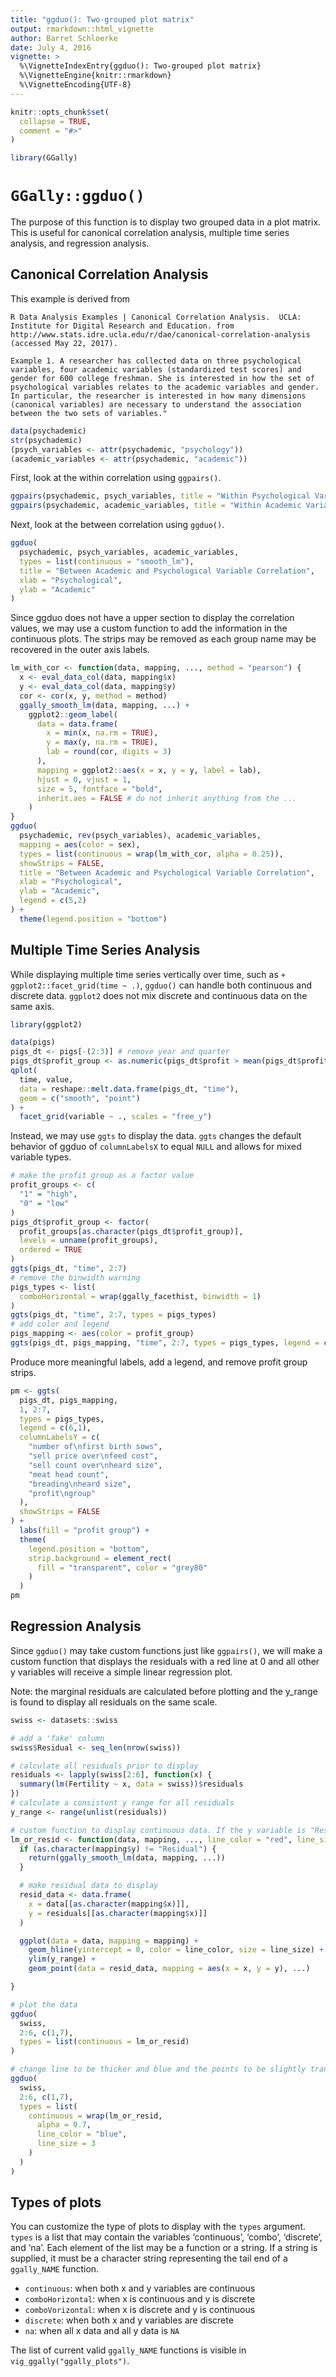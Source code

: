 ```yaml
---
title: "ggduo(): Two-grouped plot matrix"
output: rmarkdown::html_vignette
author: Barret Schloerke
date: July 4, 2016
vignette: >
  %\VignetteIndexEntry{ggduo(): Two-grouped plot matrix}
  %\VignetteEngine{knitr::rmarkdown}
  %\VignetteEncoding{UTF-8}
---
```


```r
knitr::opts_chunk$set(
  collapse = TRUE,
  comment = "#>"
)
```

```r
library(GGally)
```

# `GGally::ggduo()`


The purpose of this function is to display two grouped data in a plot matrix.  This is useful for canonical correlation analysis, multiple time series analysis, and regression analysis.

## Canonical Correlation Analysis

This example is derived from

``
R Data Analysis Examples | Canonical Correlation Analysis.  UCLA: Institute for Digital Research and Education. from http://www.stats.idre.ucla.edu/r/dae/canonical-correlation-analysis (accessed May 22, 2017).
``

``
Example 1. A researcher has collected data on three psychological variables, four academic variables (standardized test scores) and gender for 600 college freshman. She is interested in how the set of psychological variables relates to the academic variables and gender. In particular, the researcher is interested in how many dimensions (canonical variables) are necessary to understand the association between the two sets of variables."
``

```r
data(psychademic)
str(psychademic)
(psych_variables <- attr(psychademic, "psychology"))
(academic_variables <- attr(psychademic, "academic"))

```

First, look at the within correlation using `ggpairs()`.

```r
ggpairs(psychademic, psych_variables, title = "Within Psychological Variables")
ggpairs(psychademic, academic_variables, title = "Within Academic Variables")
```

Next, look at the between correlation using `ggduo()`.

```r
ggduo(
  psychademic, psych_variables, academic_variables,
  types = list(continuous = "smooth_lm"),
  title = "Between Academic and Psychological Variable Correlation",
  xlab = "Psychological",
  ylab = "Academic"
)
```

Since ggduo does not have a upper section to display the correlation values, we may use a custom function to add the information in the continuous plots.  The strips may be removed as each group name may be recovered in the outer axis labels.

```r
lm_with_cor <- function(data, mapping, ..., method = "pearson") {
  x <- eval_data_col(data, mapping$x)
  y <- eval_data_col(data, mapping$y)
  cor <- cor(x, y, method = method)
  ggally_smooth_lm(data, mapping, ...) +
    ggplot2::geom_label(
      data = data.frame(
        x = min(x, na.rm = TRUE),
        y = max(y, na.rm = TRUE),
        lab = round(cor, digits = 3)
      ),
      mapping = ggplot2::aes(x = x, y = y, label = lab),
      hjust = 0, vjust = 1,
      size = 5, fontface = "bold",
      inherit.aes = FALSE # do not inherit anything from the ...
    )
}
ggduo(
  psychademic, rev(psych_variables), academic_variables,
  mapping = aes(color = sex),
  types = list(continuous = wrap(lm_with_cor, alpha = 0.25)),
  showStrips = FALSE,
  title = "Between Academic and Psychological Variable Correlation",
  xlab = "Psychological",
  ylab = "Academic",
  legend = c(5,2)
) +
  theme(legend.position = "bottom")
```


## Multiple Time Series Analysis

While displaying multiple time series vertically over time, such as `+ ggplot2::facet_grid(time ~ .)`, `ggduo()` can handle both continuous and discrete data.  `ggplot2` does not mix discrete and continuous data on the same axis.


```r
library(ggplot2)

data(pigs)
pigs_dt <- pigs[-(2:3)] # remove year and quarter
pigs_dt$profit_group <- as.numeric(pigs_dt$profit > mean(pigs_dt$profit))
qplot(
  time, value,
  data = reshape::melt.data.frame(pigs_dt, "time"),
  geom = c("smooth", "point")
) +
  facet_grid(variable ~ ., scales = "free_y")
```

Instead, we may use `ggts` to display the data.  `ggts` changes the default behavior of ggduo of `columnLabelsX` to equal `NULL` and allows for mixed variable types.

```r
# make the profit group as a factor value
profit_groups <- c(
  "1" = "high",
  "0" = "low"
)
pigs_dt$profit_group <- factor(
  profit_groups[as.character(pigs_dt$profit_group)],
  levels = unname(profit_groups),
  ordered = TRUE
)
ggts(pigs_dt, "time", 2:7)
# remove the binwidth warning
pigs_types <- list(
  comboHorizontal = wrap(ggally_facethist, binwidth = 1)
)
ggts(pigs_dt, "time", 2:7, types = pigs_types)
# add color and legend
pigs_mapping <- aes(color = profit_group)
ggts(pigs_dt, pigs_mapping, "time", 2:7, types = pigs_types, legend = c(6,1))
```

Produce more meaningful labels, add a legend, and remove profit group strips.

```r
pm <- ggts(
  pigs_dt, pigs_mapping,
  1, 2:7,
  types = pigs_types,
  legend = c(6,1),
  columnLabelsY = c(
    "number of\nfirst birth sows",
    "sell price over\nfeed cost",
    "sell count over\nheard size",
    "meat head count",
    "breading\nheard size",
    "profit\ngroup"
  ),
  showStrips = FALSE
) +
  labs(fill = "profit group") +
  theme(
    legend.position = "bottom",
    strip.background = element_rect(
      fill = "transparent", color = "grey80"
    )
  )
pm
```


## Regression Analysis

Since `ggduo()` may take custom functions just like `ggpairs()`, we will make a custom function that displays the residuals with a red line at 0 and all other y variables will receive a simple linear regression plot.

Note: the marginal residuals are calculated before plotting and the y_range is found to display all residuals on the same scale.

```r
swiss <- datasets::swiss

# add a 'fake' column
swiss$Residual <- seq_len(nrow(swiss))

# calculate all residuals prior to display
residuals <- lapply(swiss[2:6], function(x) {
  summary(lm(Fertility ~ x, data = swiss))$residuals
})
# calculate a consistent y range for all residuals
y_range <- range(unlist(residuals))

# custom function to display continuous data. If the y variable is "Residual", do custom work.
lm_or_resid <- function(data, mapping, ..., line_color = "red", line_size = 1) {
  if (as.character(mapping$y) != "Residual") {
    return(ggally_smooth_lm(data, mapping, ...))
  }

  # make residual data to display
  resid_data <- data.frame(
    x = data[[as.character(mapping$x)]],
    y = residuals[[as.character(mapping$x)]]
  )

  ggplot(data = data, mapping = mapping) +
    geom_hline(yintercept = 0, color = line_color, size = line_size) +
    ylim(y_range) +
    geom_point(data = resid_data, mapping = aes(x = x, y = y), ...)

}

# plot the data
ggduo(
  swiss,
  2:6, c(1,7),
  types = list(continuous = lm_or_resid)
)

# change line to be thicker and blue and the points to be slightly transparent
ggduo(
  swiss,
  2:6, c(1,7),
  types = list(
    continuous = wrap(lm_or_resid,
      alpha = 0.7,
      line_color = "blue",
      line_size = 3
    )
  )
)
```

## Types of plots

You can customize the type of plots to display with the `types` argument. `types` is a list that may contain the variables 'continuous', 'combo', 'discrete', and 'na'. Each element of the list may be a function or a string. If a string is supplied, it must be a character string representing the tail end of a `ggally_NAME` function.

* `continuous`: when both x and y variables are continuous
* `comboHorizontal`: when x is continuous and y is discrete
* `comboVorizontal`: when x is discrete and y is continuous
* `discrete`: when both x and y variables are discrete
* `na`: when all x data and all y data is `NA`

The list of current valid `ggally_NAME` functions is visible in `vig_ggally("ggally_plots")`.

